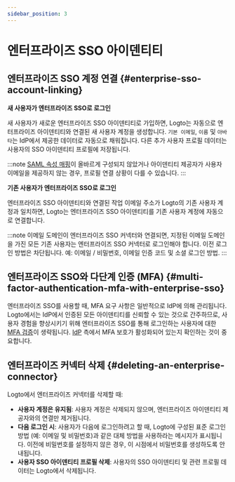 ```yaml
---
sidebar_position: 3
---
```


# 엔터프라이즈 SSO 아이덴티티

## 엔터프라이즈 SSO 계정 연결 \{#enterprise-sso-account-linking}

**새 사용자가 엔터프라이즈 SSO로 로그인**

새 사용자가 새로운 엔터프라이즈 SSO 아이덴티티로 가입하면, Logto는 자동으로 엔터프라이즈 아이덴티티와 연결된 새 사용자 계정을 생성합니다. `기본 이메일`, `이름` 및 `아바타`는 IdP에서 제공한 데이터로 자동으로 채워집니다. 다른 추가 사용자 프로필 데이터는 사용자의 SSO 아이덴티티 프로필에 저장됩니다.

:::note
[SAML 속성 매핑](/integrations/saml-sso#step-3-configure-user-attributes-mapping)이 올바르게 구성되지 않았거나 아이덴티티 제공자가 사용자 이메일을 제공하지 않는 경우, 프로필 연결 상황이 다를 수 있습니다.
:::

**기존 사용자가 엔터프라이즈 SSO로 로그인**

엔터프라이즈 SSO 아이덴티티와 연결된 작업 이메일 주소가 Logto의 기존 사용자 계정과 일치하면, Logto는 엔터프라이즈 SSO 아이덴티티를 기존 사용자 계정에 자동으로 연결합니다.

:::note
이메일 도메인이 엔터프라이즈 SSO 커넥터와 연결되면, 지정된 이메일 도메인을 가진 모든 기존 사용자는 엔터프라이즈 SSO 커넥터로 로그인해야 합니다. 이전 로그인 방법은 차단됩니다. 예: 이메일 / 비밀번호, 이메일 인증 코드 및 소셜 로그인 방법.
:::

## 엔터프라이즈 SSO와 다단계 인증 (MFA) \{#multi-factor-authentication-mfa-with-enterprise-sso}

엔터프라이즈 SSO를 사용할 때, MFA 요구 사항은 일반적으로 IdP에 의해 관리됩니다. Logto에서는 IdP에서 인증된 모든 아이덴티티를 신뢰할 수 있는 것으로 간주하므로, 사용자 경험을 향상시키기 위해 엔터프라이즈 SSO를 통해 로그인하는 사용자에 대한 [MFA 검증](/end-user-flows/mfa)이 생략됩니다. [IdP](/end-user-flows/enterprise-sso#key-components-of-enterprise-sso) 측에서 MFA 보호가 활성화되어 있는지 확인하는 것이 중요합니다.

## 엔터프라이즈 커넥터 삭제 \{#deleting-an-enterprise-connector}

Logto에서 엔터프라이즈 커넥터를 삭제할 때:

- **사용자 계정은 유지됨**: 사용자 계정은 삭제되지 않으며, 엔터프라이즈 아이덴티티 제공자와의 연결만 제거됩니다.
- **다음 로그인 시**: 사용자가 다음에 로그인하려고 할 때, Logto에 구성된 표준 로그인 방법 (예: 이메일 및 비밀번호)과 같은 대체 방법을 사용하라는 메시지가 표시됩니다. 이전에 비밀번호를 설정하지 않은 경우, 이 시점에서 비밀번호를 생성하도록 안내됩니다.
- **사용자 SSO 아이덴티티 프로필 삭제**: 사용자의 SSO 아이덴티티 및 관련 프로필 데이터는 Logto에서 삭제됩니다.
